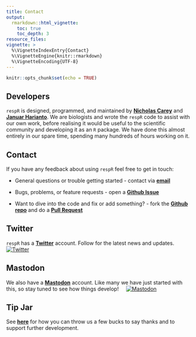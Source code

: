 ```yaml
---
title: Contact
output: 
  rmarkdown::html_vignette:
    toc: true
    toc_depth: 3
resource_files:
vignette: >
  %\VignetteIndexEntry{Contact}
  %\VignetteEngine{knitr::rmarkdown}
  %\VignetteEncoding{UTF-8}
---
```


```r
knitr::opts_chunk$set(echo = TRUE)
```

## Developers

`respR` is designed, programmed, and maintained by [**Nicholas Carey**](https://github.com/nicholascarey) and [**Januar Harianto**](https://github.com/januarharianto). We are biologists and wrote the `respR` code to assist with our own work, before realising it would be useful to the scientific community and developing it as an `R` package. We have done this almost entirely in our spare time, spending many hundreds of hours working on it. 

## Contact

If you have any feedback about using `respR` feel free to get in touch: 

- General questions or trouble getting started - contact via [**email**](mailto:nicholascarey@gmail.com)

- Bugs, problems, or feature requests - open a [**Github Issue**](https://github.com/januarharianto/respR/issues)

- Want to dive into the code and fix or add something? - fork the [**Github repo**](https://github.com/januarharianto/respR/) and do a [**Pull Request**](https://github.com/januarharianto/respR/pulls)

## Twitter

`respR` has a [**Twitter**](https://twitter.com/respR_pkg) account. Follow for the latest news and updates. &nbsp; &nbsp; [![Twitter](https://img.shields.io/twitter/follow/respR_pkg.svg?label=Follow&style=social)](https://twitter.com/respR_pkg?ref_src=twsrc%5Etfw)

## Mastodon

We also have a **<a rel="me" href="https://mas.to/@respR">Mastodon</a>** account. Like many we have just started with this, so stay tuned to see how things develop! &nbsp; &nbsp; [![Mastodon](https://img.shields.io/badge/dynamic/json?label=Mastodon&query=totalItems&url=https%3A%2F%2Fmas.to%2Fusers%2FrespR%2Ffollowers.json&logo=mastodon&style=social)](https://mas.to/@respR)

## Tip Jar 

See [**here**](https://januarharianto.github.io/respR/articles/support.html) for how you can throw us a few bucks to say thanks and to support further development.
